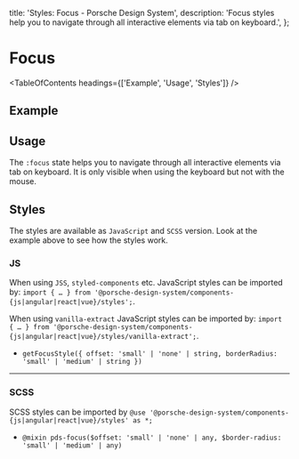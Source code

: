 
  title: 'Styles: Focus - Porsche Design System',
  description: 'Focus styles help you to navigate through all interactive elements via tab on keyboard.',
};

# Focus

<TableOfContents headings={['Example', 'Usage', 'Styles']} />

## Example

<ComponentExample
  codeSample={stylesFocusExample}
  disableOpenInStackblitz={true}
  fixedBackgroundColor={themeLightBackgroundBase}
/>

## Usage

The `:focus` state helps you to navigate through all interactive elements via tab on keyboard. It is only visible when
using the keyboard but not with the mouse.

## Styles

The styles are available as `JavaScript` and `SCSS` version. Look at the example above to see how the styles work.

### JS

When using `JSS`, `styled-components` etc. JavaScript styles can be imported by:
`import { … } from '@porsche-design-system/components-{js|angular|react|vue}/styles';`.

When using `vanilla-extract` JavaScript styles can be imported by:
`import { … } from '@porsche-design-system/components-{js|angular|react|vue}/styles/vanilla-extract';`.

- `getFocusStyle({ offset: 'small' | 'none' | string, borderRadius: 'small' | 'medium' | string })`

---

### SCSS

SCSS styles can be imported by `@use '@porsche-design-system/components-{js|angular|react|vue}/styles' as *;`

- `@mixin pds-focus($offset: 'small' | 'none' | any, $border-radius: 'small' | 'medium' | any)`
